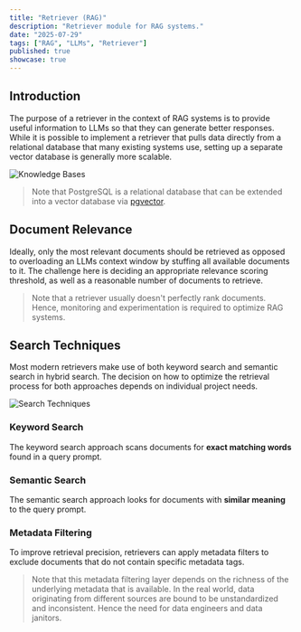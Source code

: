 ```yaml
---
title: "Retriever (RAG)"
description: "Retriever module for RAG systems."
date: "2025-07-29"
tags: ["RAG", "LLMs", "Retriever"]
published: true
showcase: true
---
```


## Introduction

The purpose of a retriever in the context of RAG systems is to provide useful information to LLMs so that they can generate better responses. 
While it is possible to implement a retriever that pulls data directly from a relational database that many existing systems use, setting up a separate vector database is generally more scalable. 

![Knowledge Bases](/images/IwF7vGE0aa.png)

> Note that PostgreSQL is a relational database that can be extended into a vector database via [pgvector](https://github.com/pgvector/pgvector).

## Document Relevance

Ideally, only the most relevant documents should be retrieved as opposed to overloading an LLMs context window by stuffing all available documents to it. 
The challenge here is deciding an appropriate relevance scoring threshold, as well as a reasonable number of documents to retrieve. 

> Note that a retriever usually doesn't perfectly rank documents. Hence, monitoring and experimentation is required to optimize RAG systems.

## Search Techniques

Most modern retrievers make use of both keyword search and semantic search in hybrid search. 
The decision on how to optimize the retrieval process for both approaches depends on individual project needs. 

![Search Techniques](/images/S2wISTTrvh.png)

### Keyword Search

The keyword search approach scans documents for **exact matching words** found in a query prompt. 

### Semantic Search

The semantic search approach looks for documents with **similar meaning** to the query prompt. 

### Metadata Filtering

To improve retrieval precision, retrievers can apply metadata filters to exclude documents that do not contain specific metadata tags. 

> Note that this metadata filtering layer depends on the richness of the underlying metadata that is available. In the real world, data originating from different sources are bound to be unstandardized and inconsistent. Hence the need for data engineers and data janitors. 